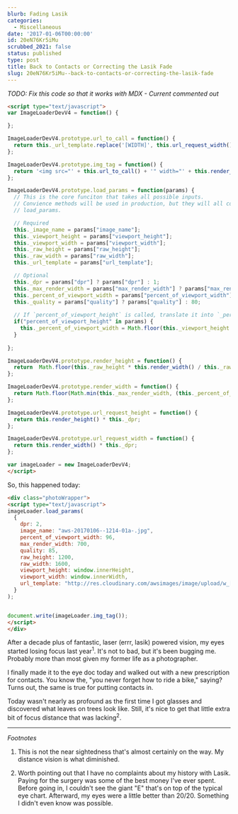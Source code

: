 ```yaml
---
blurb: Fading Lasik
categories:
  - Miscellaneous
date: '2017-01-06T00:00:00'
id: 20eN76Kr5iMu
scrubbed_2021: false
status: published
type: post
title: Back to Contacts or Correcting the Lasik Fade
slug: 20eN76Kr5iMu--back-to-contacts-or-correcting-the-lasik-fade
---
```


*TODO: Fix this code so that it works with MDX - Current commented out*

```html
<script type="text/javascript">
var ImageLoaderDevV4 = function() {

};

ImageLoaderDevV4.prototype.url_to_call = function() {
  return this._url_template.replace('[WIDTH]', this.url_request_width()).replace('[HEIGHT]', this.url_request_height()).replace('[QUALITY]', this._quality).replace('[IMAGE_NAME]', this._image_name) 
};

ImageLoaderDevV4.prototype.img_tag = function() {
  return '<img src="' + this.url_to_call() + '" width="' + this.render_width() + '" height="' + this.render_height() + '" />'
};

ImageLoaderDevV4.prototype.load_params = function(params) {
  // This is the core funciton that takes all possible inputs.
  // Convience methods will be used in production, but they will all communicate
  // load_params. 

  // Required
  this._image_name = params["image_name"];
  this._viewport_height = params["viewport_height"];
  this._viewport_width = params["viewport_width"];
  this._raw_height = params["raw_height"];
  this._raw_width = params["raw_width"];
  this._url_template = params["url_template"];

  // Optional 
  this._dpr = params["dpr"] ? params["dpr"] : 1;
  this._max_render_width = params["max_render_width"] ? params["max_render_width"] : params["raw_width"];
  this._percent_of_viewport_width = params["percent_of_viewport_width"] ? params["percent_of_viewport_width"] : 100;
  this._quality = params["quality"] ? params["quality"] : 80;
  
  // If `percent_of_viewport_height` is called, translate it into `_percent_of_viewport_width`.
  if("percent_of_viewport_height" in params) {
    this._percent_of_viewport_width = Math.floor(this._viewport_height * params["percent_of_viewport_height"] * this._raw_width / this._raw_height / this._viewport_width);
  }
  
};

ImageLoaderDevV4.prototype.render_height = function() {
  return  Math.floor(this._raw_height * this.render_width() / this._raw_width );
};

ImageLoaderDevV4.prototype.render_width = function() {
  return Math.floor(Math.min(this._max_render_width, (this._percent_of_viewport_width * .01 * this._viewport_width)));
};

ImageLoaderDevV4.prototype.url_request_height = function() {
  return this.render_height() * this._dpr; 
};

ImageLoaderDevV4.prototype.url_request_width = function() {
  return this.render_width() * this._dpr; 
};

var imageLoader = new ImageLoaderDevV4;
</script>
```


So, this happened today:

```html
<div class="photoWrapper">
<script type="text/javascript">
imageLoader.load_params(
  {
    dpr: 2,
    image_name: "aws-20170106--1214-01a-.jpg",
    percent_of_viewport_width: 96,
    max_render_width: 700,
    quality: 85,
    raw_height: 1200,
    raw_width: 1600,
    viewport_height: window.innerHeight,
    viewport_width: window.innerWidth,
    url_template: "http://res.cloudinary.com/awsimages/image/upload/w_[WIDTH],h_[HEIGHT],q_[QUALITY]/i/[IMAGE_NAME]"
  }
);


document.write(imageLoader.img_tag());
</script>
</div>
```

After a decade plus of fantastic, laser (errr, lasik) powered vision, my eyes started losing focus last year<sup>1</sup>. It's not to bad, but it's been bugging me. Probably more than most given my former life as a photographer. 

I finally made it to the eye doc today and walked out with a new prescription for contacts. You know the, "you never forget how to ride a bike," saying? Turns out, the same is true for putting contacts in. 

Today wasn't nearly as profound as the first time I got glasses and discovered what leaves on trees look like. Still, it's nice to get that little extra bit of focus distance that was lacking<sup>2</sup>. 


---


_Footnotes_

1. This is not the near sightedness that's almost certainly on the way. My distance vision is what diminished. 

2. Worth pointing out that I have no complaints about my history with Lasik. Paying for the surgery was some of the best money I've ever spent. Before going in, I couldn't see the giant "E" that's on top of the typical eye chart. Afterward, my eyes were a little better than 20/20. Something I didn't even know was possible.
